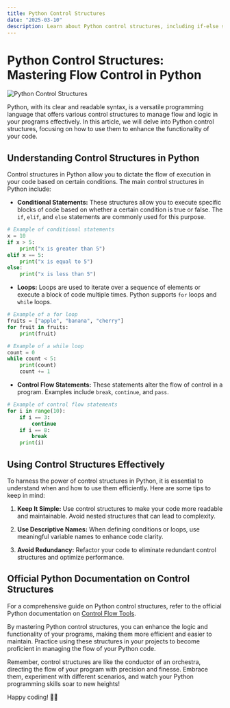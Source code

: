 ```yaml
---
title: Python Control Structures
date: "2025-03-10"
description: Learn about Python control structures, including if-else statements, loops, and more. Master the basics of controlling program flow in Python programming.
---
```

# Python Control Structures: Mastering Flow Control in Python

![Python Control Structures](https://images.unsplash.com/photo-1697764712400-34946f9bf270?crop=entropy&cs=tinysrgb&fit=max&fm=jpg&ixid=M3w3MjA5MjJ8MHwxfHJhbmRvbXx8fHx8fHx8fDE3NDE2MjY5MzB8&ixlib=rb-4.0.3&q=80&w=1080)

Python, with its clear and readable syntax, is a versatile programming language that offers various control structures to manage flow and logic in your programs effectively. In this article, we will delve into Python control structures, focusing on how to use them to enhance the functionality of your code.

## Understanding Control Structures in Python

Control structures in Python allow you to dictate the flow of execution in your code based on certain conditions. The main control structures in Python include:

- **Conditional Statements:** These structures allow you to execute specific blocks of code based on whether a certain condition is true or false. The `if`, `elif`, and `else` statements are commonly used for this purpose.

```python
# Example of conditional statements
x = 10
if x > 5:
    print("x is greater than 5")
elif x == 5:
    print("x is equal to 5")
else:
    print("x is less than 5")
```

- **Loops:** Loops are used to iterate over a sequence of elements or execute a block of code multiple times. Python supports `for` loops and `while` loops.

```python
# Example of a for loop
fruits = ["apple", "banana", "cherry"]
for fruit in fruits:
    print(fruit)

# Example of a while loop
count = 0
while count < 5:
    print(count)
    count += 1
```

- **Control Flow Statements:** These statements alter the flow of control in a program. Examples include `break`, `continue`, and `pass`.

```python
# Example of control flow statements
for i in range(10):
    if i == 3:
        continue
    if i == 8:
        break
    print(i)
```

## Using Control Structures Effectively

To harness the power of control structures in Python, it is essential to understand when and how to use them efficiently. Here are some tips to keep in mind:

1. **Keep It Simple:** Use control structures to make your code more readable and maintainable. Avoid nested structures that can lead to complexity.

2. **Use Descriptive Names:** When defining conditions or loops, use meaningful variable names to enhance code clarity.

3. **Avoid Redundancy:** Refactor your code to eliminate redundant control structures and optimize performance.

## Official Python Documentation on Control Structures

For a comprehensive guide on Python control structures, refer to the official Python documentation on [Control Flow Tools](https://docs.python.org/3/tutorial/controlflow.html).

By mastering Python control structures, you can enhance the logic and functionality of your programs, making them more efficient and easier to maintain. Practice using these structures in your projects to become proficient in managing the flow of your Python code.

Remember, control structures are like the conductor of an orchestra, directing the flow of your program with precision and finesse. Embrace them, experiment with different scenarios, and watch your Python programming skills soar to new heights!

Happy coding! 🐍✨